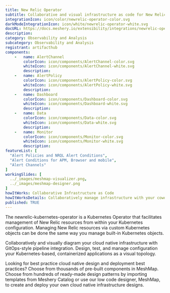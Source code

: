 ```yaml
---
title: New Relic Operator
subtitle: Collaborative and visual infrastructure as code for New Relic Operator
integrationIcon: icon/color/newrelic-operator-color.svg
darkModeIntegrationIcon: icon/white/newrelic-operator-white.svg
docURL: https://docs.meshery.io/extensibility/integrations/newrelic-operator
description: 
category: Observability and Analysis
subcategory: Observability and Analysis
registrant: artifacthub
components: 
	-	name: AlertChannel
		colorIcon: icon/components/AlertChannel-color.svg
		whiteIcon: icon/components/AlertChannel-white.svg
		description: 
	-	name: AlertPolicy
		colorIcon: icon/components/AlertPolicy-color.svg
		whiteIcon: icon/components/AlertPolicy-white.svg
		description: 
	-	name: Dashboard
		colorIcon: icon/components/Dashboard-color.svg
		whiteIcon: icon/components/Dashboard-white.svg
		description: 
	-	name: Data
		colorIcon: icon/components/Data-color.svg
		whiteIcon: icon/components/Data-white.svg
		description: 
	-	name: Monitor
		colorIcon: icon/components/Monitor-color.svg
		whiteIcon: icon/components/Monitor-white.svg
		description: 
featureList: [
  "Alert Policies and NRQL Alert Conditions",
  "Alert Conditions for APM, Browser and mobile",
  "Alert Channels"
]
workingSlides: [
  ../_images/meshmap-visualizer.png,
  ../_images/meshmap-designer.png
]
howItWorks: Collaborative Infrastructure as Code
howItWorksDetails: Collaboratively manage infrastructure with your coworkers synchronously sharing the same designs.
published: TRUE
---
```

<p>
The newrelic-kubernetes-operator is a Kubernetes Operator that facilitates management of New Relic resources from within your Kubernetes configuration. Managing New Relic resources via custom Kubernetes objects can be done the same way you manage built-in Kubernetes objects.
</p>
<p>
    Collaboratively and visually diagram your cloud native infrastructure with GitOps-style pipeline integration. Design, test, and manage configuration your Kubernetes-based, containerized applications as a visual topology.
</p>
<p>
    Looking for best practice cloud native design and deployment best practices? Choose from thousands of pre-built components in MeshMap. Choose from hundreds of ready-made design patterns by importing templates from Meshery Catalog or use our low code designer, MeshMap, to create and deploy your own cloud native infrastructure designs.
</p>
